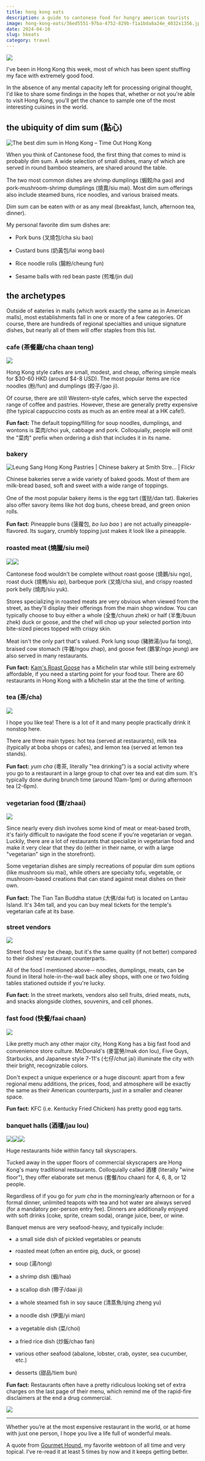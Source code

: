 ```yaml
---
title: hong kong eats
description: a guide to cantonese food for hungry american tourists
image: hong-kong-eats/36ed5551-97ba-4752-829b-f1a1bda8a24e_4032x1356.jpeg
date: 2024-04-10
slug: hkeats
category: travel
---
```


![](/img/hong-kong-eats/36ed5551-97ba-4752-829b-f1a1bda8a24e_4032x1356.jpeg)

I've been in Hong Kong this week, most of which has been spent stuffing my face with extremely good food.

In the absence of any mental capacity left for processing original thought, I'd like to share some findings in the hopes that, whether or not you're able to visit Hong Kong, you'll get the chance to sample one of the most interesting cuisines in the world.

## the ubiquity of dim sum (點心)

![The best dim sum in Hong Kong – Time Out Hong Kong](/img/hong-kong-eats/054a0d4b-b56f-4388-b54f-effffb61258c_750x562.jpeg)

When you think of Cantonese food, the first thing that comes to mind is probably dim sum. A wide selection of small dishes, many of which are served in round bamboo steamers, are shared around the table.

The two most common dishes are shrimp dumplings (蝦餃/ha gao) and pork-mushroom-shrimp dumplings (燒賣/siu mai). Most dim sum offerings also include steamed buns, rice noodles, and various braised meats.

Dim sum can be eaten with or as any meal (breakfast, lunch, afternoon tea, dinner).

My personal favorite dim sum dishes are:

  * Pork buns (叉燒包/cha siu bao)

  * Custard buns (奶黃包/lai wong bao)

  * Rice noodle rolls (腸粉/cheung fun)

  * Sesame balls with red bean paste (煎堆/jin dui)


## the archetypes

Outside of eateries in malls (which work exactly the same as in American malls), most establishments fall in one or more of a few categories. Of course, there are hundreds of regional specialties and unique signature dishes, but nearly all of them will offer staples from this list.

### cafe (茶餐廳/cha chaan teng)

![](/img/hong-kong-eats/8a1997d4-6174-4a08-abab-1c5989294f10.heic)

Hong Kong style cafes are small, modest, and cheap, offering simple meals for $30-60 HKD (around $4-8 USD). The most popular items are rice noodles (粉/fun) and dumplings (餃子/gao ji).

Of course, there are still Western-style cafes, which serve the expected range of coffee and pastries. However, these are generally pretty expensive (the typical cappuccino costs as much as an entire meal at a HK cafe!).

 **Fun fact:** The default topping/filling for soup noodles, dumplings, and wontons is 菜肉/choi yuk, cabbage and pork. Colloquially, people will omit the "菜肉" prefix when ordering a dish that includes it in its name.

### bakery

![Leung Sang Hong Kong Pastries | Chinese bakery at Smith Stre… | Flickr](/img/hong-kong-eats/6c630ae6-2f17-4633-8d4f-006db1284ea3_1024x683.jpeg)

Chinese bakeries serve a wide variety of baked goods. Most of them are milk-bread based, soft and sweet with a wide range of toppings.

One of the most popular bakery items is the egg tart (蛋挞/dan tat). Bakeries also offer savory items like hot dog buns, cheese bread, and green onion rolls.

 **Fun fact:** Pineapple buns (菠蘿包, _bo luo bao_ ) are not actually pineapple-flavored. Its sugary, crumbly topping just makes it look like a pineapple.

### roasted meat (燒臘/siu mei)

![](/img/hong-kong-eats/151e564d-e47d-436c-a4c8-22faf01b860c.heic)![](/img/hong-kong-eats/ba6b72d2-d38b-4e68-8e0f-a1a8a185e1ef.heic)

Cantonese food wouldn't be complete without roast goose (燒鵝/siu ngo), roast duck (燒鴨/siu ap), barbeque pork (叉燒/cha siu), and crispy roasted pork belly (燒肉/siu yuk).

Stores specializing in roasted meats are very obvious when viewed from the street, as they'll display their offerings from the main shop window. You can typically choose to buy either a whole (全隻/chuun zhek) or half (半隻/buun zhek) duck or goose, and the chef will chop up your selected portion into bite-sized pieces topped with crispy skin.

Meat isn't the only part that's valued. Pork lung soup (豬肺湯/juu fai tong), braised cow stomach (牛雜/ngou zhap), and goose feet (鵝掌/ngo jeung) are also served in many restaurants.

 **Fun fact:** [Kam's Roast Goose]() has a Michelin star while still being extremely affordable, if you need a starting point for your food tour. There are 60 restaurants in Hong Kong with a Michelin star at the the time of writing.

### tea (茶/cha)

![](/img/hong-kong-eats/68369f8f-d396-47c1-9e4e-5ad63e1e9800_750x422.png)

I hope you like tea! There is a lot of it and many people practically drink it nonstop here.

There are three main types: hot tea (served at restaurants), milk tea (typically at boba shops or cafes), and lemon tea (served at lemon tea stands).

 **Fun fact:** _yum cha_ (粵茶, literally "tea drinking") is a social activity where you go to a restaurant in a large group to chat over tea and eat dim sum. It's typically done during brunch time (around 10am-1pm) or during afternoon tea (2-6pm).

### vegetarian food (齋/zhaai)

![](/img/hong-kong-eats/626736d1-f7cb-429a-a28f-b132bf608f61_1360x1020.png)

Since nearly every dish involves some kind of meat or meat-based broth, it's fairly difficult to navigate the food scene if you're vegetarian or vegan. Luckily, there are a lot of restaurants that specialize in vegetarian food and make it very clear that they do (either in their name, or with a large "vegetarian" sign in the storefront).

Some vegetarian dishes are simply recreations of popular dim sum options (like mushroom siu mai), while others are specialty tofu, vegetable, or mushroom-based creations that can stand against meat dishes on their own.

 **Fun fact:** The Tian Tan Buddha statue (大佛/dai fut) is located on Lantau Island. It's 34m tall, and you can buy meal tickets for the temple's vegetarian cafe at its base.

### street vendors

![](/img/hong-kong-eats/82beca6b-6c2e-4d97-b941-0303978d5e91.heic)

Street food may be cheap, but it's the same quality (if not better) compared to their dishes' restaurant counterparts.

All of the food I mentioned above-- noodles, dumplings, meats, can be found in literal hole-in-the-wall back alley shops, with one or two folding tables stationed outside if you're lucky.

 **Fun fact:** In the street markets, vendors also sell fruits, dried meats, nuts, and snacks alongside clothes, souvenirs, and cell phones.

### fast food (快餐/faai chaan)

![](/img/hong-kong-eats/d4399e5c-8611-4150-8cf7-2d7e872e9041.heic)

Like pretty much any other major city, Hong Kong has a big fast food and convenience store culture. McDonald's (麥當勞/mak don lou), Five Guys, Starbucks, and Japanese style 7-11's (七仔/chut jai) illuminate the city with their bright, recognizable colors.

Don't expect a unique experience or a huge discount: apart from a few regional menu additions, the prices, food, and atmosphere will be exactly the same as their American counterparts, just in a smaller and cleaner space.

 **Fun fact:** KFC (i.e. Kentucky Fried Chicken) has pretty good egg tarts.

### banquet halls (酒樓/jau lou)

![](/img/hong-kong-eats/caf170f3-6587-48e7-8517-5867bfa012a2_1456x684.webp)![](/img/hong-kong-eats/0fc6fde8-6418-4b66-8af0-19ffb2c2ac8d.heic)![](/img/hong-kong-eats/eeee8e1e-5d3b-4974-b738-9fef68a5c072_1005x2345.jpeg)

Huge restaurants hide within fancy tall skyscrapers.

Tucked away in the upper floors of commercial skyscrapers are Hong Kong's many traditional restaurants. Colloquially called 酒樓 (literally "wine floor"), they offer elaborate set menus (套餐/tou chaan) for 4, 6, 8, or 12 people.

Regardless of if you go for _yum cha_ in the morning/early afternoon or for a formal dinner, unlimited teapots with tea and hot water are always served (for a mandatory per-person entry fee). Dinners are additionally enjoyed with soft drinks (coke, sprite, cream soda), orange juice, beer, or wine.

Banquet menus are very seafood-heavy, and typically include:

  * a small side dish of pickled vegetables or peanuts

  * roasted meat (often an entire pig, duck, or goose)

  * soup (湯/tong)

  * a shrimp dish (蝦/haa)

  * a scallop dish (帶子/daai ji)

  * a whole steamed fish in soy sauce (清蒸魚/qing zheng yu)

  * a noodle dish (伊面/yi mian)

  * a vegetable dish (菜/choi)

  * a fried rice dish (炒飯/chao fan)

  * various other seafood (abalone, lobster, crab, oyster, sea cucumber, etc.)

  * desserts (甜品/tiem bun)




 **Fun fact:** Restaurants often have a pretty ridiculous looking set of extra charges on the last page of their menu, which remind me of the rapid-fire disclaimers at the end a drug commercial.

![](/img/hong-kong-eats/27eb4f9f-431c-49a7-870c-edbc7c6a5a3f_1130x1030.png)

* * *

Whether you’re at the most expensive restaurant in the world, or at home with just one person, I hope you live a life full of wonderful meals.<Footnote n="1" client:idle />

<Endcard/>

<FootnoteRef n="1" client:idle>A quote from [Gourmet Hound](), my favorite webtoon of all time and very topical. I've re-read it at least 5 times by now and it keeps getting better.</FootnoteRef>
